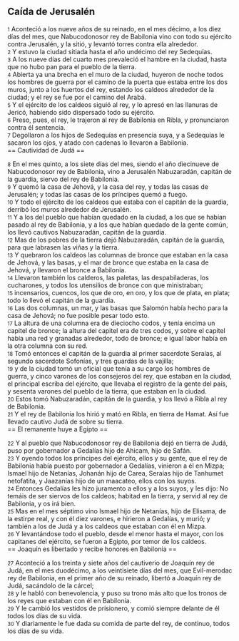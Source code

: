 == Caída de Jerusalén  ==

{{anchor|1}} <small>1</small> Aconteció a los nueve años de su reinado, en el mes décimo, a los diez días del mes, que Nabucodonosor rey de Babilonia vino con todo su ejército contra Jerusalén, y la sitió, y levantó torres contra ella alrededor.<br>
{{anchor|2}} <small>2</small> Y estuvo la ciudad sitiada hasta el año undécimo del rey Sedequías.<br>
{{anchor|3}} <small>3</small> A los nueve días del cuarto mes prevaleció el hambre en la ciudad, hasta que no hubo pan para el pueblo de la tierra.<br>
{{anchor|4}} <small>4</small> Abierta ya una brecha en el muro de la ciudad, huyeron de noche todos los hombres de guerra por el camino de la puerta que estaba entre los dos muros, junto a los huertos del rey, estando los caldeos alrededor de la ciudad; y el rey se fue por el camino del Arabá.<br>
{{anchor|5}} <small>5</small> Y el ejército de los caldeos siguió al rey, y lo apresó en las llanuras de Jericó, habiendo sido dispersado todo su ejército.<br>
{{anchor|6}} <small>6</small> Preso, pues, el rey, le trajeron al rey de Babilonia en Ribla, y pronunciaron contra él sentencia.<br>
{{anchor|7}} <small>7</small> Degollaron a los hijos de Sedequías en presencia suya, y a Sedequías le sacaron los ojos, y atado con cadenas lo llevaron a Babilonia.<br>
== Cautividad de Judá ==

{{anchor|8}} <small>8</small> En el mes quinto, a los siete días del mes, siendo el año diecinueve de Nabucodonosor rey de Babilonia, vino a Jerusalén Nabuzaradán, capitán de la guardia, siervo del rey de Babilonia.<br>
{{anchor|9}} <small>9</small> Y quemó la casa de Jehová, y la casa del rey, y todas las casas de Jerusalén; y todas las casas de los príncipes quemó a fuego.<br>
{{anchor|10}} <small>10</small> Y todo el ejército de los caldeos que estaba con el capitán de la guardia, derribó los muros alrededor de Jerusalén.<br>
{{anchor|11}} <small>11</small> Y a los del pueblo que habían quedado en la ciudad, a los que se habían pasado al rey de Babilonia, y a los que habían quedado de la gente común, los llevó cautivos Nabuzaradán, capitán de la guardia.<br>
{{anchor|12}} <small>12</small> Mas de los pobres de la tierra dejó Nabuzaradán, capitán de la guardia, para que labrasen las viñas y la tierra.<br>
{{anchor|13}} <small>13</small> Y quebraron los caldeos las columnas de bronce que estaban en la casa de Jehová, y las basas, y el mar de bronce que estaba en la casa de Jehová, y llevaron el bronce a Babilonia.<br>
{{anchor|14}} <small>14</small> Llevaron también los calderos, las paletas, las despabiladeras, los cucharones, y todos los utensilios de bronce con que ministraban;<br>
{{anchor|15}} <small>15</small> incensarios, cuencos, los que de oro, en oro, y los que de plata, en plata; todo lo llevó el capitán de la guardia.<br>
{{anchor|16}} <small>16</small> Las dos columnas, un mar, y las basas que Salomón había hecho para la casa de Jehová; no fue posible pesar todo esto.<br>
{{anchor|17}} <small>17</small> La altura de una columna era de dieciocho codos,  y tenía encima un capitel de bronce; la altura del capitel era de tres codos, y sobre el capitel había una red y granadas alrededor, todo de bronce; e igual labor había en la otra columna con su red.<br>
{{anchor|18}} <small>18</small> Tomó entonces el capitán de la guardia al primer sacerdote Seraías, al segundo sacerdote Sofonías, y tres guardas de la vajilla;<br>
{{anchor|19}} <small>19</small> y de la ciudad tomó un oficial que tenía a su cargo los hombres de guerra, y cinco varones de los consejeros del rey, que estaban en la ciudad, el principal escriba del ejército, que llevaba el registro de la gente del país, y sesenta varones del pueblo de la tierra, que estaban en la ciudad.<br>
{{anchor|20}} <small>20</small> Estos tomó Nabuzaradán, capitán de la guardia, y los llevó a Ribla al rey de Babilonia.<br>
{{anchor|21}} <small>21</small> Y el rey de Babilonia los hirió y mató en Ribla, en tierra de Hamat. Así fue llevado cautivo Judá de sobre su tierra.<br>
== El remanente huye a Egipto ==

{{anchor|22}} <small>22</small> Y al pueblo que Nabucodonosor rey de Babilonia dejó en tierra de Judá, puso por gobernador a Gedalías hijo de Ahicam, hijo de Safán.<br>
{{anchor|23}} <small>23</small> Y oyendo todos los príncipes del ejército, ellos y su gente, que el rey de Babilonia había puesto por gobernador a Gedalías, vinieron a él en Mizpa; Ismael hijo de Netanías, Johanán hijo de Carea, Seraías hijo de Tanhumet netofatita, y Jaazanías hijo de un maacateo, ellos con los suyos.<br>
{{anchor|24}} <small>24</small> Entonces Gedalías les hizo juramento a ellos y a los suyos, y les dijo: No temáis de ser siervos de los caldeos; habitad en la tierra, y servid al rey de Babilonia, y os irá bien.<br>
{{anchor|25}} <small>25</small> Mas en el mes séptimo vino Ismael hijo de Netanías, hijo de Elisama, de la estirpe real, y con él diez varones, e hirieron a Gedalías, y murió; y también a los de Judá y a los caldeos que estaban con él en Mizpa.<br>
{{anchor|26}} <small>26</small> Y levantándose todo el pueblo, desde el menor hasta el mayor, con los capitanes del ejército, se fueron a Egipto, por temor de los caldeos.<br>
== Joaquín es libertado y recibe honores en Babilonia ==

{{anchor|27}} <small>27</small> Aconteció a los treinta y siete años del cautiverio de Joaquín rey de Judá, en el mes duodécimo, a los veintisiete días del mes, que Evil-merodac rey de Babilonia, en el primer año de su reinado, libertó a Joaquín rey de Judá, sacándolo de la cárcel;<br>
{{anchor|28}} <small>28</small> y le habló con benevolencia, y puso su trono más alto que los tronos de los reyes que estaban con él en Babilonia.<br>
{{anchor|29}} <small>29</small> Y le cambió los vestidos de prisionero, y comió siempre delante de él todos los días de su vida.<br>
{{anchor|30}} <small>30</small> Y diariamente le fue dada su comida de parte del rey, de continuo, todos los días de su vida.<br>
